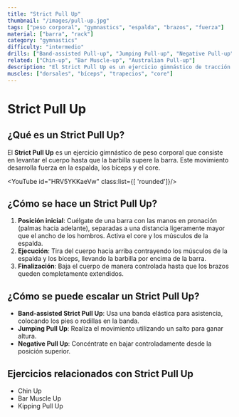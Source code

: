 ```yaml
---
title: "Strict Pull Up"
thumbnail: "/images/pull-up.jpg"
tags: ["peso corporal", "gymnastics", "espalda", "brazos", "fuerza"]
material: ["barra", "rack"]
category: "gymnastics"
difficulty: "intermedio"
drills: ["Band-assisted Pull-up", "Jumping Pull-up", "Negative Pull-up"]
related: ["Chin-up", "Bar Muscle-up", "Australian Pull-up"]
description: "El Strict Pull Up es un ejercicio gimnástico de tracción que fortalece la espalda, los bíceps y el core. Es clave para desarrollar fuerza en la parte superior del cuerpo."
muscles: ["dorsales", "bíceps", "trapecios", "core"]
---
```


# Strict Pull Up

## ¿Qué es un Strict Pull Up?
El **Strict Pull Up** es un ejercicio gimnástico de peso corporal que consiste en levantar el cuerpo hasta que la barbilla supere la barra. Este movimiento desarrolla fuerza en la espalda, los bíceps y el core.

<YouTube id="HRV5YKKaeVw" class:list={[ 'rounded']}/>

## ¿Cómo se hace un Strict Pull Up?
1. **Posición inicial**: Cuélgate de una barra con las manos en pronación (palmas hacia adelante), separadas a una distancia ligeramente mayor que el ancho de los hombros. Activa el core y los músculos de la espalda.
2. **Ejecución**: Tira del cuerpo hacia arriba contrayendo los músculos de la espalda y los bíceps, llevando la barbilla por encima de la barra.
3. **Finalización**: Baja el cuerpo de manera controlada hasta que los brazos queden completamente extendidos.

## ¿Cómo se puede escalar un Strict Pull Up?
- **Band-assisted Strict Pull Up**: Usa una banda elástica para asistencia, colocando los pies o rodillas en la banda.
- **Jumping Pull Up**: Realiza el movimiento utilizando un salto para ganar altura.
- **Negative Pull Up**: Concéntrate en bajar controladamente desde la posición superior.

## Ejercicios relacionados con Strict Pull Up
- Chin Up
- Bar Muscle Up
- Kipping Pull Up
